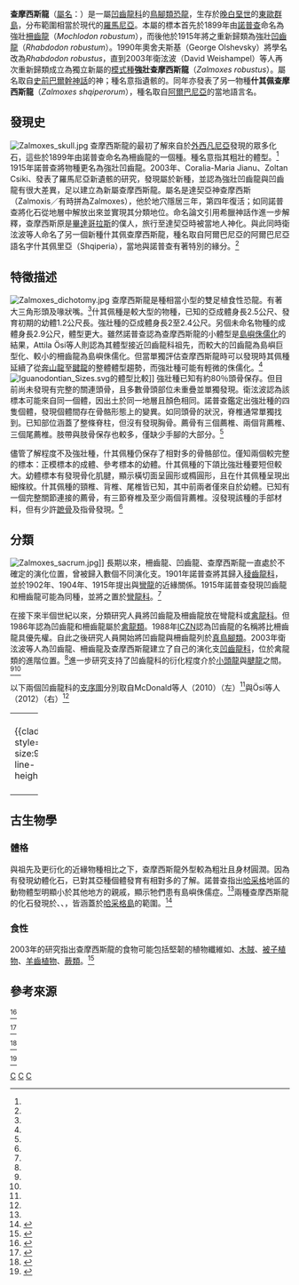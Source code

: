 {{noteTA
|1=zh-hans:特兰西瓦尼亚; zh-hk:外西凡尼亞; zh-tw:外西凡尼亞;
}}
{{Automatic Taxobox
| taxon = Zalmoxes
| fossil_range = [[晚白堊世|晚白堊世]]<br>{{fossil_range|70|66}}
| image = Zalmoxes shqiperorum.jpg
| image_caption = 兩種查摩西斯龍的體型比例復原圖
| authority = Weishampel ''et al.'', 2003
| type_species = '''強壯查摩西斯龍<br />''Zalmoxes robustus'''''
| type_species_authority = ([[弗朗茨·諾普札·馮·法西歐-錫爾瓦什|Nopcsa]], 1899)
| subdivision_ranks = [[種|種]]
| subdivision = 
* '''強壯查摩西斯龍 ''Z. robustus'''''<br /><small>(Nopcsa, 1899)</small>
* '''什其佩查摩西斯龍 ''Z. shqiperorum''''' <br /><small>Weishampel ''et al.'', 2003</small>
| synonyms = 
* 強壯[[柵齒龍|柵齒龍]] ''Mochlodon robustum''<br>{{small|Nopcsa, 1899}}
* 爪龍 ''Onychosaurus''<br>{{small|Nopcsa, 1902}}
* 強壯[[凹齒龍|凹齒龍]] ''Rhabdodon robustum''<br>{{small|Nopcsa, 1915}}
* 強壯凹齒龍 ''Rhabdodon robustus''<br>{{small|Olshevsky, 1990}}
}}

'''查摩西斯龍'''（[[屬名|屬名]]：{{lang|la|''Zalmoxes''}}）是一屬[[凹齒龍科|凹齒龍科]]的[[鳥腳類|鳥腳類]][[恐龍|恐龍]]，生存於[[晚白堊世|晚白堊世]]的[[哈采格島|東歐群島]]，分布範圍相當於現代的[[羅馬尼亞|羅馬尼亞]]。本屬的標本首先於1899年由[[弗朗茨·諾普札·馮·法西歐-錫爾瓦什|諾普查]]命名為強壯[[柵齒龍|柵齒龍]]（''Mochlodon robustum''），而後他於1915年將之重新歸類為強壯[[凹齒龍|凹齒龍]]（''Rhabdodon robustum''）。1990年奧舍夫斯基（George Olshevsky）將學名改為''Rhabdodon robustus''，直到2003年衛泫波（David Weishampel）等人再次重新歸類成立為獨立新屬的[[模式種|模式種]]'''強壯查摩西斯龍'''（''Zalmoxes robustus''）。屬名取自[[史前巴爾幹神話|史前巴爾幹神話]]的神{{link-en|查摩西斯|Zalmoxis}}；種名意指遺骸的{{link-en|粗壯程度|Robustness (morphology)}}。同年亦發表了另一物種'''什其佩查摩西斯龍'''（''Zalmoxes shqiperorum''），種名取自[[阿爾巴尼亞|阿爾巴尼亞]]的當地語言名。

==發現史==
[[File:Zalmoxes_skull.jpg|thumb]]
查摩西斯龍的最初了解來自於[[外西凡尼亞|外西凡尼亞]]發現的眾多化石，這些於1899年由諾普查命名為柵齒龍的一個種。種名意指其粗壯的體型。<ref name="nopcsa1899" /> 1915年諾普查將物種更名為強壯凹齒龍。2003年{{link-en|大衛·衛泫波|David B. Weishampel}}、Coralia-Maria Jianu、Zoltan Csiki、{{link-en|大衛·諾曼|David B. Norman}}發表了羅馬尼亞新遺骸的研究，發現屬於新種，並認為強壯凹齒龍與凹齒龍有很大差異，足以建立為新屬查摩西斯龍。屬名是達契亞神查摩西斯（Zalmoxis／有時拼為Zalmoxes），他於地穴隱居三年，第四年復活；如同諾普查將化石從地層中解放出來並實現其分類地位。命名論文引用希臘神話作進一步解釋，查摩西斯原是[[畢達哥拉斯|畢達哥拉斯]]的僕人，旅行至達契亞時被當地人神化。與此同時衛泫波等人命名了另一個新種什其佩查摩西斯龍，種名取自阿爾巴尼亞的阿爾巴尼亞語名字什其佩里亞（Shqiperia），當地與諾普查有著特別的緣分。<ref name="weishampeletal03" />

==特徵描述==
[[File:Zalmoxes_dichotomy.jpg|thumb]]
查摩西斯龍是種相當小型的雙足植食性恐龍。有著大三角形頭及喙狀嘴。<ref name="weishampeletal03" />什其佩種是較大型的物種，已知的亞成體身長2.5公尺、發育初期的幼體1.2公尺長。強壯種的亞成體身長2至2.4公尺。另個未命名物種的成體身長2.9公尺，體型更大。雖然諾普查認為查摩西斯龍的小體型是[[島嶼侏儒化|島嶼侏儒化]]的結果，Attila Ösi等人則認為其體型接近凹齒龍科祖先，而較大的凹齒龍為島嶼巨型化、較小的柵齒龍為島嶼侏儒化。但當單獨評估查摩西斯龍時可以發現時其佩種延續了從[[奔山龍|奔山龍]]至[[腱龍|腱龍]]的整體體型趨勢，而強壯種可能有輕微的侏儒化。<ref name="osi2012" />
[[File:Iguanodontian_Sizes.svg|thumb]]的體型比較]]
強壯種已知有約80％頭骨保存。但目前尚未發現有完整的關連頭骨，且多數骨頭部位未重疊並單獨發現。衛泫波認為該標本可能來自同一個體，因出土於同一地層且顏色相同。諾普查鑑定出強壯種的四隻個體，發現個體間存在骨骼形態上的變異。如同頭骨的狀況，脊椎通常單獨找到。已知部位涵蓋了整條脊柱，但沒有發現胸骨。薦骨有三個薦椎、兩個背薦椎、三個尾薦椎。肢帶與肢骨保存也較多，僅缺少手腳的大部分。<ref name="weishampeletal03" />

儘管了解程度不及強壯種，什其佩種仍保存了相對多的骨骼部位。僅知兩個較完整的標本：正模標本的成體、參考標本的幼體。什其佩種的下頜比強壯種要短但較大。幼體標本有發現骨化肌腱，顯示橫切面呈圓形或橢圓形，且在什其佩種呈現出細條紋。什其佩種的頸椎、背椎、尾椎皆已知，其中前兩者僅來自於幼體。已知有一個完整關節連接的薦骨，有三節脊椎及至少兩個背薦椎。沒發現該種的手部材料，但有少許[[蹠骨|蹠骨]]及指骨發現。<ref name="weishampeletal03" />

==分類==
[[File:Zalmoxes_sacrum.jpg|thumb]]]]
長期以來，柵齒龍、凹齒龍、查摩西斯龍一直處於不確定的演化位置，曾被歸入數個不同演化支。1901年諾普查將其歸入[[稜齒龍科|稜齒龍科]]，並於1902年、1904年、1915年提出與[[彎龍|彎龍]]的近緣關係。1915年諾普查發現凹齒龍和柵齒龍可能為同種，並將之置於[[彎龍科|彎龍科]]。<ref name="weishampeletal03" />

在接下來半個世紀以來，分類研究人員將凹齒龍及柵齒龍放在彎龍科或[[禽龍科|禽龍科]]。但1986年{{link-en|保羅·塞里諾|Paul Sereno}}認為凹齒龍和柵齒龍屬於[[禽龍類|禽龍類]]。1988年[[ICZN|ICZN]]認為凹齒龍的名稱將比柵齒龍具優先權。自此之後研究人員開始將凹齒龍與柵齒龍列於[[真鳥腳類|真鳥腳類]]。2003年衛泫波等人為凹齒龍、柵齒龍及查摩西斯龍建立了自己的演化支[[凹齒龍科|凹齒龍科]]，位於禽龍類的進階位置。<ref name="weishampeletal03" />進一步研究支持了凹齒龍科的衍化程度介於[[小頭龍|小頭龍]]與[[腱龍|腱龍]]之間。<ref name="osi2012" /><ref name=iguanacolossus />

以下兩個凹齒龍科的[[支序圖|支序圖]]分別取自McDonald等人（2010）（左）<ref name=iguanacolossus />與Ösi等人（2012）（右）<ref name="osi2012" />

{| width="100%"
|- valign="top"
| align="left" width="50%" |
{{clade| style=font-size:90%; line-height:90%
|label1=[[鳥腳亞目|鳥腳亞目]] Ornithopoda
|1={{clade
   |1=[[稜齒龍|稜齒龍]] ''Hypsilophodon''
   |label2=[[禽龍類|禽龍類]] Iguanodontia
   |2={{clade
      |label1=[[凹齒龍科|凹齒龍科]] Rhabdodontidae
      |1={{clade
         |1=[[木他龍|木他龍]] ''Muttaburrasaurus''
         |2=[[凹齒龍|凹齒龍]] ''Rhabdodon''
         |3={{clade
            |1=[[柵齒龍|柵齒龍]] ''Mochlodon''
            |2='''查摩西斯龍 ''Zalmoxes''''' }} }}
      |2={{clade
         |1=[[腱龍|腱龍]] ''Tenontosaurus''
         |2=[[禽龍類|橡樹龍形類]] Dryomorpha }} }} }} }}
| align="left" width="50%"|
{{clade| style=font-size:90%; line-height:90%
|label1=[[鳥腳亞目|鳥腳亞目]] Ornithopoda
|1={{clade
|1=[[稜齒龍|稜齒龍]] ''Hypsilophodon''
|2={{clade
|1=[[奇異龍|奇異龍]] ''Thescelosaurus''
|label2=[[禽龍類|禽龍類]] Iguanodontia
|2={{clade
|1=[[小頭龍|小頭龍]] ''Talenkauen''
|2={{clade
|1={{clade
|1=[[禽龍類|橡樹龍形類]] Dryomorpha
|2=[[腱龍|腱龍]] ''Tenontosaurus'' }}
|label2=[[凹齒龍科|凹齒龍科]] Rhabdodontidae
|2={{clade
|1=[[凹齒龍|凹齒龍]] ''Rhabdodon''
|2={{clade
|1=[[柵齒龍|柵齒龍]] ''Mochlodon''
|2='''查摩西斯龍 ''Zalmoxes''''' }} }} }} }} }} }} }}
|}

==古生物學==
===體格===
與祖先及更衍化的近緣物種相比之下，查摩西斯龍外型較為粗壯且身材圓潤。因為有發現幼體化石，已對其亞種個體發育有相對多的了解。諾普查指出[[哈采格|哈采格]]地區的動物體型明顯小於其他地方的親戚，顯示牠們患有島嶼侏儒症。<ref name="weishampeletal03" />兩種查摩西斯龍的化石發現於{{link-en|聖佩楚層|Sânpetru Formation}}、{{link-en|色貝斯層|Sebeș Formation}}、{{link-en|丹瑟斯裘拉層|Densuş-Ciula Formation}}，皆涵蓋於[[哈采格島|哈采格島]]的範圍。<ref>{{cite journal |last1=Godefroit |first1=Pascal |last2=Codrea |first2=Vlad |last3=Weishampel |first3=David B. |title=Osteology of Zalmoxes shqiperorum (Dinosauria, Ornithopoda), based on new specimens from the Upper Cretaceous of Nalat-Vad (Romania) |journal=Geodiversitas |date=30 September 2009 |volume=31 |issue=3 |pages=525–553 |doi=10.5252/g2009n3a3 |s2cid=131476195 |url=http://sciencepress.mnhn.fr/en/periodiques/geodiversitas/31/3/osteologie-de-zalmoxes-shqiperorum-dinosauria-ornithopoda-d-apres-de-nouveaux-specimens-du-cretace-superieur-de-nalat-vad-roumanie |access-date=30 October 2020}}</ref>

===食性===
2003年的研究指出查摩西斯龍的食物可能包括堅韌的植物纖維如{{link-en|芽|Shoot}}、[[木賊|木賊]]、[[被子植物|被子植物]]、[[羊齒植物|羊齒植物]]、[[蕨類|蕨類]]。<ref>{{cite journal |last1=Weishampel |first1=Dave |last2=Csiki-Sava |first2=Zoltan |last3=Norman |first3=David |title=Osteology and phylogeny of Zalmoxes (n. g.), an unusual Euornithopod dinosaur from the latest Cretaceous of Romania |journal=Journal of Systematic Palaeontology |date=January 2003 |volume=1 |issue=2 |pages=65–123 |doi=10.1017/S1477201903001032 |s2cid=86339025 |url=https://www.researchgate.net/publication/248623465 |access-date=24 February 2021}}</ref>

==參考來源==
{{commons category|Zalmoxes}}
<references>
<ref name="nopcsa1899">{{cite journal|last=Nopcsa|first=F.|year=1899|title=Dinosaurierreste aus Siebenbürgen (Schädel von ''Limnosaurus transsylvanicus'' nov. gen. et spec.), Denkschriften der Kaiserlichen Akademie der Wissenschaften|journal=Mathematisch-Naturwissenschaftliche Classe|volume=68|pages=555–591}}</ref>

<ref name="weishampeletal03">{{cite journal|last1=Weishampel|first1=D.B.|last2=Jianu|first2=C.-M.|last3=Csiki|first3=Z.|last4=Norman|first4=D.B.|title=Osteology and phylogeny of ''Zalmoxes'' (n. g.), an unusual euornithopod dinosaur from the Latest Cretaceous of Romania|journal=Journal of Systematic Palaeontology|volume=1|issue=2|pages=65–123|doi=10.1017/S1477201903001032|year=2003|s2cid=86339025}}</ref>

<ref name="osi2012">{{Cite journal | last1 = Ősi | first1 = A. | last2 = Prondvai | first2 = E. | last3 = Butler | first3 = R. | last4 = Weishampel | first4 = D. B. | editor1-last = Evans | editor1-first = Alistair Robert | title = Phylogeny, Histology and Inferred Body Size Evolution in a New Rhabdodontid Dinosaur from the Late Cretaceous of Hungary | doi = 10.1371/journal.pone.0044318 | journal = PLOS ONE | volume = 7 | issue = 9 | pages = e44318 | year = 2012 | pmid =  23028518| pmc =3448614 | bibcode = 2012PLoSO...744318O | doi-access = free }}</ref>

<ref name=iguanacolossus>{{Cite journal | last1 = McDonald | first1 = A. T. | last2 = Kirkland | first2 = J. I. | last3 = Deblieux | first3 = D. D. | last4 = Madsen | first4 = S. K. | last5 = Cavin | first5 = J. | last6 = Milner | first6 = A. R. C. | last7 = Panzarin | first7 = L. | editor1-last = Farke | editor1-first = Andrew Allen | title = New Basal Iguanodonts from the Cedar Mountain Formation of Utah and the Evolution of Thumb-Spiked Dinosaurs | doi = 10.1371/journal.pone.0014075 | journal = PLOS ONE | volume = 5 | issue = 11 | pages = e14075 | year = 2010 | pmid =  21124919| pmc =2989904 | bibcode = 2010PLoSO...514075M | doi-access = free }}</ref>
</references>

{{鳥腳亞目|O.|state=expanded}}
{{Taxonbar|from=Q132538}}
{{Portalbar|生物學|恐龍}}

[[Category:歐洲恐龍|C]]
[[Category:禽龍類|C]]
[[Category:上白堊紀恐龍|C]]